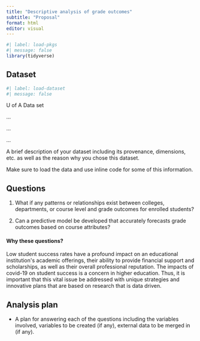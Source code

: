 ```yaml
---
title: "Descriptive analysis of grade outcomes"
subtitle: "Proposal"
format: html
editor: visual
---
```


```r
#| label: load-pkgs
#| message: false
library(tidyverse)
```

## Dataset

```r
#| label: load-dataset
#| message: false
```

U of A Data set

...

...

...

A brief description of your dataset including its provenance, dimensions, etc. as well as the reason why you chose this dataset.

Make sure to load the data and use inline code for some of this information.

## Questions

1.  What if any patterns or relationships exist between colleges, departments, or course level and grade outcomes for enrolled students?

2.  Can a predictive model be developed that accurately forecasts grade outcomes based on course attributes?

#### **Why these questions?**

Low student success rates have a profound impact on an educational institution\'s academic offerings, their ability to provide financial support and scholarships, as well as their overall professional reputation. The impacts of covid-19 on student success is a concern in higher education. Thus, it is important that this vital issue be addressed with unique strategies and innovative plans that are based on research that is data driven.

## Analysis plan

-   A plan for answering each of the questions including the variables involved, variables to be created (if any), external data to be merged in (if any).

